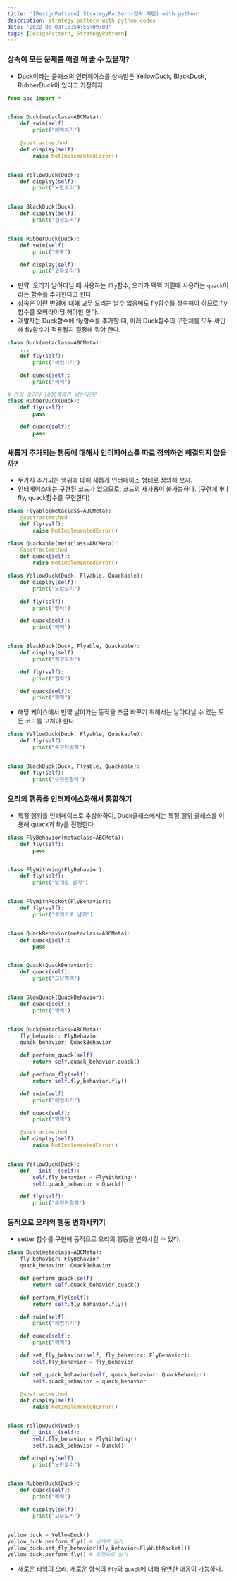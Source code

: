 ```yaml
---
title: '[DesignPattern] StrategyPattern(전략 패턴) with python'
description: strategy pattern with python codes
date: '2022-06-03T16:54:56+09:00'
tags: [DesignPattern, StrategyPattern]
---
```


### 상속이 모든 문제를 해결 해 줄 수 있을까?

- Duck이라는 클래스의 인터페이스를 상속받은 YellowDuck, BlackDuck, RubberDuck이 있다고 가정하자.

```python
from abc import *


class Duck(metaclass=ABCMeta):
    def swim(self):
        print("헤엄치기")

    @abstractmethod
    def display(self):
        raise NotImplementedError()


class YellowDuck(Duck):
    def display(self):
        print("노란오리")


class BlackDuck(Duck):
    def display(self):
        print("검정오리")


class RubberDuck(Duck):
    def swim(self):
        print("둥둥")

    def display(self):
        print("고무오리")
```

- 만약, 오리가 날아다닐 때 사용하는 `fly`함수, 오리가 꽥꽥 거릴때 사용하는 `quack`이라는 함수를 추가한다고 한다.
- 상속은 이런 변경에 대홰 고무 오리는 날수 없음에도 fly함수를 상속해야 하므로 fly함수를 오버라이딩 해야만 한다.
- 개발자는 Duck함수에 fly함수를 추가할 때, 아래 Duck함수의 구현체를 모두 확인해 fly함수가 적용될지 결정해 줘야 한다.
```python
class Duck(metaclass=ABCMeta):
    ...
    def fly(self):
        print("헤엄치기")

    def quack(self):
        print("꽥꽥")

# 만약 오리가 1000종류가 넘는다면?
class RubberDuck(Duck):
    def fly(self):
        pass

    def quack(self):
        pass
```

### 새롭게 추가되는 행동에 대해서 인터페이스를 따로 정의하면 해결되지 않을까?

- 두가지 추가되는 행위에 대해 새롭게 인터페이스 형태로 정의해 보자.
- 인터페이스에는 구현된 코드가 없으므로, 코드의 재사용이 불가능하다. (구현체마다 fly, quack함수를 구현한다)
```python
class Flyable(metaclass=ABCMeta):
    @abstractmethod
    def fly(self):
        raise NotImplementedError()

class Quackable(metaclass=ABCMeta):
    @abstractmethod
    def quack(self):
        raise NotImplementedError()

class YellowDuck(Duck, Flyable, Quackable):
    def display(self):
        print("노란오리")

    def fly(self):
        print("펄럭")

    def quack(self):
        print("꽥꽥")


class BlackDuck(Duck, Flyable, Quackable):
    def display(self):
        print("검정오리")

    def fly(self):
        print("펄럭")

    def quack(self):
        print("꽥꽥")
```

- 해당 케이스에서 만약 날아가는 동작을 조금 바꾸기 위해서는 날아다닐 수 있는 모든 코드를 고쳐야 한다.
```python
class YellowDuck(Duck, Flyable, Quackable):
    def fly(self):
        print("수정된펄럭")


class BlackDuck(Duck, Flyable, Quackable):
    def fly(self):
        print("수정된펄럭")
```

### 오리의 행동을 인터페이스화해서 통합하기

- 특정 행위를 인터페이스로 추상화하여, Duck클래스에서는 특정 행위 클래스를 이용해 quack과 fly를 진행한다.
```python
class FlyBehavior(metaclass=ABCMeta):
    def fly(self):
        pass


class FlyWithWing(FlyBehavior):
    def fly(self):
        print("날개로 날기")


class FlyWithRocket(FlyBehavior):
    def fly(self):
        print("로켓으로 날기")


class QuackBehavior(metaclass=ABCMeta):
    def quack(self):
        pass


class Quack(QuackBehavior):
    def quack(self):
        print("그냥꽥꽥")


class SlowQuack(QuackBehavior):
    def quack(self):
        print("꽤액")


class Duck(metaclass=ABCMeta):
    fly_behavior: FlyBehavior
    quack_behavior: QuackBehavior

    def perform_quack(self):
        return self.quack_behavior.quack()

    def perform_fly(self):
        return self.fly_behavior.fly()

    def swim(self):
        print("헤엄치기")

    def quack(self):
        print("꽥꽥")

    @abstractmethod
    def display(self):
        raise NotImplementedError()


class YellowDuck(Duck):
    def __init__(self):
        self.fly_behavior = FlyWithWing()
        self.quack_behavior = Quack()

    def fly(self):
        print("수정된펄럭")
```

### 동적으로 오리의 행동 변화시키기

- setter 함수를 구현해 동적으로 오리의 행동을 변화시킬 수 있다.
```python
class Duck(metaclass=ABCMeta):
    fly_behavior: FlyBehavior
    quack_behavior: QuackBehavior

    def perform_quack(self):
        return self.quack_behavior.quack()

    def perform_fly(self):
        return self.fly_behavior.fly()

    def swim(self):
        print("헤엄치기")

    def quack(self):
        print("꽥꽥")

    def set_fly_behavior(self, fly_behavior: FlyBehavior):
        self.fly_behavior = fly_behavior

    def set_quack_behavior(self, quack_behavior: QuackBehavior):
        self.quack_behavior = quack_behavior

    @abstractmethod
    def display(self):
        raise NotImplementedError()


class YellowDuck(Duck):
    def __init__(self):
        self.fly_behavior = FlyWithWing()
        self.quack_behavior = Quack()

    def display(self):
        print("노란오리")


class RubberDuck(Duck):
    def quack(self):
        print("삑삑")

    def display(self):
        print("고무오리")


yellow_duck = YellowDuck()
yellow_duck.perform_fly() # 날개로 날기
yellow_duck.set_fly_behavior(fly_behavior=FlyWithRocket())
yellow_duck.perform_fly() # 로켓으로 날기
```

- 새로운 타입의 오리, 새로운 형식의 `fly`와 `quack`에 대해 유연한 대응이 가능하다.
